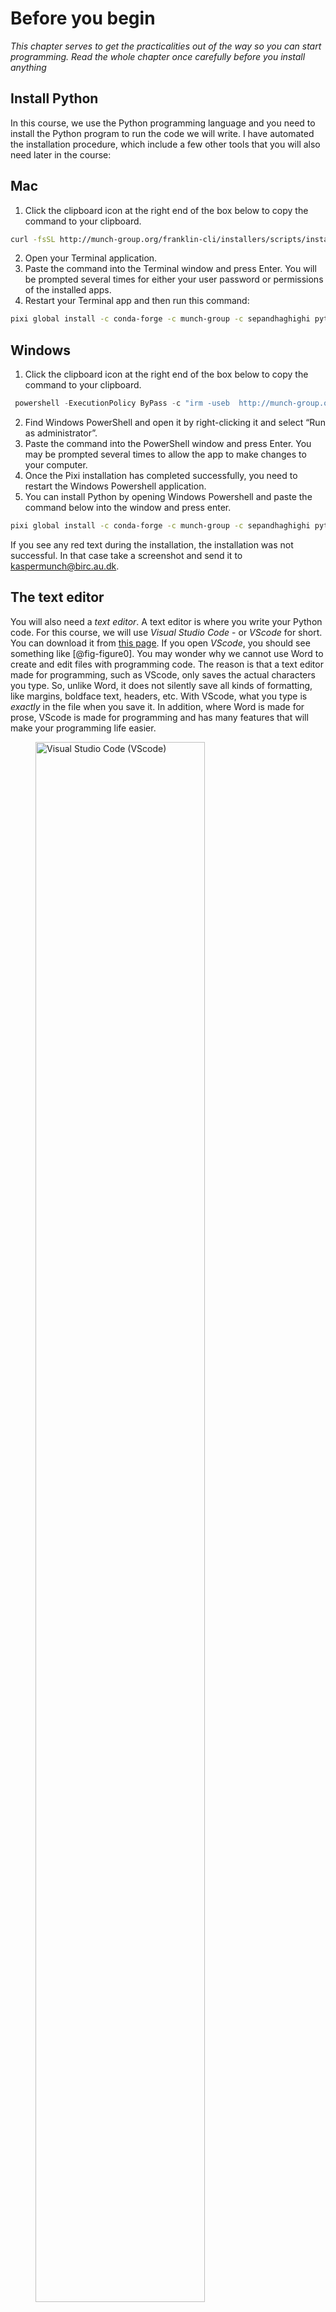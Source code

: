 # Before you begin {#sec-before_you_begin}


*This chapter serves to get the practicalities out of the way so you can start programming. Read the whole chapter once carefully before you install anything*

## Install Python {.unnumbered}

In this course, we use the Python programming language and you need to install the Python program to run the code we will write. I have automated the installation procedure, which include a few other tools that you will also need later in the course:

::: {.panel-tabset }

## <i class="bi bi-apple"></i> Mac  

1. Click the clipboard icon at the right end of the box below to copy the command to your clipboard.

<!-- ```bash
curl -fsSL http://munch-group.org/franklin/installers/install.sh | bash -s -- --role student --yes --quiet
``` -->

```bash
curl -fsSL http://munch-group.org/franklin-cli/installers/scripts/install-pixi.sh | bash -s -- --force
```

2. Open your Terminal application. 
3. Paste the command into the Terminal window and press Enter. You will be prompted several times for either your user password or permissions of the installed apps.
4. Restart your Terminal app and then run this command:

```bash
pixi global install -c conda-forge -c munch-group -c sepandhaghighi python pythonsteps
```


## <i class="bi bi-windows"></i> Windows

1. Click the clipboard icon at the right end of the box below to copy the command to your clipboard.

```powershell
 powershell -ExecutionPolicy ByPass -c "irm -useb  http://munch-group.org/franklin-cli/installers/scripts/Install-Pixi.ps1" > installer.ps1 ; dir "$env:USERPROFILE/Downloads/*.ps1" | Unblock ; powershell -ExecutionPolicy ByPass -File "installer.ps1" -Force -Quiet
```

2. Find Windows PowerShell and open it by right-clicking it and select "Run as administrator".
3. Paste the command into the PowerShell window and press Enter. You may be prompted several times to allow the app to make changes to your computer.
4. Once the Pixi installation has completed successfully, you need to restart the Windows Powershell application.
5. You can install Python by opening Windows Powershell and paste the command below into the window and press enter.

```bash
pixi global install -c conda-forge -c munch-group -c sepandhaghighi python pythonsteps
```

<!-- Install Pixi by downloading and running [this interactive installer](https://github.com/prefix-dev/pixi/releases/latest/download/pixi-x86_64-pc-windows-msvc.msi).

Once the Pixi installation has completed sucecssfully, you can install Python by opening Windows Powershell and paste this command into the window and press enter.

```bash
pixi global install python
``` -->


<!-- 1. Click the clipboard icon at the right end of the box below to copy the command to your clipboard.
1. Open your PowerShell application.
2. Paste the command into the PowerShell window and press Enter. You will be prompted several times to allow the app to make changes to your computer.


```powershell
powershell -ExecutionPolicy ByPass -c "irm -useb  http://munch-group.org/franklin-cli/installers/scripts/Install-Pixi.ps1" > installer.ps1 ; Unblock-File -Path "installer.ps1" ; powershell -ExecutionPolicy ByPass -File "installer.ps1" -Force -Quiet``` -->

:::

If you see any red text during the installation, the installation was not successful. In that case take a screenshot and send it to <kaspermunch@birc.au.dk>.


<!-- 
We will use a Python distribution called *Anaconda*. Anaconda is the easiest way to install Python on Windows, Mac OS (Mac), and Linux. To install Anaconda, head to [this](https://www.anaconda.com/products/individual) site. Click "Download". When the download has been completed, double-click the file you just downloaded and follow the instructions on the screen. You must accept all the suggested installation settings. 
-->

## The text editor {.unnumbered}

You will also need a *text editor*. A text editor is where you write your Python code. For this course, we will use *Visual Studio Code* - or *VScode* for short. You can download it from [this page](https://code.visualstudio.com/download). If you open *VScode*, you should see something like [@fig-figure0]. You may wonder why we cannot use Word to create and edit files with programming code. The reason is that a text editor made for programming, such as VScode, only saves the actual characters you type. So, unlike Word, it does not silently save all kinds of formatting, like margins, boldface text, headers, etc. With VScode, what you type is *exactly* in the file when you save it. In addition, where Word is made for prose, VScode is made for programming and has many features that will make your programming life easier. 

![Visual Studio Code (VScode)](./images/vscode.png){#fig-figure0 width=80%}

## The terminal {.unnumbered}

The last thing you need is a tool to make Python run the programs you write. Fortunately, that is already installed. On **OSX**, this is an application called *Terminal*. You can find it by typing "Terminal" in Spotlight Search. When you start, you will see something like @fig-terminal. You may be presented with the following text:

```
The default interactive shell is now zsh.
To update your account to use zsh, please run `chsh -s /bin/zsh`.
For more details, please visit https://support.apple.com/kb/HT208050.
```
 
![The Terminal app on Mac](./images/terminal.png){#fig-terminal width=85%} 

![Windows Powershell app on Windows](./images/powershellprompt.png){#fig-anacondaprompt width=75%}

Do __*not*__ update your account. If you do, *Terminal* will not be able to find the Python you install (If you did so by mistake, you change back using this command: `chsh -s /bin/bash`).

On Windows, the tool you need is called the Windows Powershell. You should be able to find it from the Start menu. Ensure you open *Windows Powershell* and **not** some other shell (The name should be exactly *Windows Powershell*). When you do, you should see something like @fig-anacondaprompt.

What is *Windows Powershell* and this *Terminal* thing? Both programs are what we call *terminal emulators*. They are used to run other programs, like  the ones you will write yourself. I will informally refer to both *Terminal* and *Windows Powershell* as "the terminal." So if I write something like "open the terminal," you should open *Windows Powershell* if you are running Windows and the *Terminal* application if you are running OS X.

The terminal is a very useful tool. However, to use it, you need to know a few basics. First of all, a terminal lets you execute commands on your computer. You type the command you want and then hit enter. The place where you type is called a prompt (or command prompt), and it may look a little different depending on which terminal emulator you use. In this book, we represent the prompt with the character `$`. So, a command in the examples below is the line of text to the left of the `$`. When you open the terminal, you'll be redirected to a folder. You can see which folder you are in by typing `pwd`, and then press `Enter` on the keyboard. When you press `Enter`, you tell the terminal to execute your written command. In this case, the command you typed tells you the path to the folder we are in. If I do it, I get:

```.txt
$ pwd
/Users/kasper/programming
```

If I had been on a Windows machine, it would have looked something like this: 

```.txt
$ cd
C:\Users\kasper\programming
```

So, right now, I am in the `programming` folder. `/Users/kasper/programming` is the folder's path or "full address" with dashes (or backslashes on Windows) separating nested folders. So `programming` is a subfolder of `kasper`, a subfolder of `Users`. That way, you know which folder you are in and where that folder is. Let us see what is in this folder. You can use the `ls` command (l as in Lima and s as in Sierra). When I do that and press `Enter` I get the following:

```.txt
$ ls
notes projects
```

There seem to be two other folders, one called `notes` and another called `projects`. If you are curious about what is inside the `notes` folder, you can "walk" into the folder with the `cd` command. To use this command, you must specify which folder you want to walk into (in this case, `notes`). We do this by typing `cd`, then a space, and then the folder's name. When I press `Enter` I get the following:

```.txt
$ cd notes
$
```

It seems that nothing really happened, but if I run the `pwd` command now to see which folder I am in, I get the following:

```.txt
$ pwd
/Users/kasper/programming/notes
```

Just to keep track of what is happening: before we ran the `cd` command, we were in the directory `/Users/kasper/programming` folder, and now we're in `/Users/kasper/programming/notes`. This means that we can now use the `ls` command to see what is in the `notes` folder:

```.txt
$ ls
$
```

Again, it seems like nothing happened. Well, `ls` and `dir` do not show anything if the folder we are in is empty. So `notes` must be empty. Let us go back to where we came from. To walk "back" or "up" to `/Users/kasper/programming`, we again use the `cd` command, but we do not need to name a folder this time. Instead, we use the special name `..` to say that we wish to go to the parent folder called `programming`, i.e., the folder we just came from:

```.txt
$ cd ..
$ pwd
/Users/kasper/programming
```

When we run the `pwd` command, we see that we are back where we started. Let us see if the two folders are still there:

```.txt
$ ls
notes projects
```

They are! 

Hopefully, you can now navigate your folders and see what is in them. You will need this later to access the folders with the code you write for the exercises and projects during the course.

| Action | OSX |
|:---|:---|
| Show current folder | `pwd` |
| List folder content | `ls` |
| Go to subfolder "notes" | `cd notes` |
| Go to parent folder | `cd ..` |

<!-- The terminal is a very useful tool. However, to use it, you need to know a few basics. First of all, a terminal lets you execute commands on your computer. You type the command you want and then hit enter. The place where you type is called a prompt (or command prompt), and it may look a little different depending on which terminal emulator you use. In this book, we represent the prompt with the character `$`. So, a command in the examples below is the line of text to the left of the `$`. When you open the terminal, you'll be redirected to a folder. You can see which folder you are in by typing `pwd` on OSX and `cd` on Windows and then pressing `Enter` on the keyboard. When you press `Enter` you tell the terminal to execute the command you just wrote. In this case, the command you typed simply tells you the path to the folder we are in. If I do it, I get:

```.txt
$ pwd
/Users/kasper/programming
```

If I had been on a Windows machine, it would have looked something like this: 

```.txt
$ cd
C:\Users\kasper\programming
```

So, right now, I am in the `programming` folder. `/Users/kasper/programming` is the folder's path or "full address" with dashes (or backslashes on Windows) separating nested folders. So `programming` is a subfolder of `kasper`, a subfolder of `Users`. That way, you will know which folder you are in and where that folder is. Let us see what is in this folder. On OSX, you type the `ls` command (l as in Lima and s as in Sierra). On Windows, you type `dir`. When I do that and press `Enter` I get the following:

```.txt
$ ls
notes projects
```

There seem to be two other folders, one called `notes` and another called `projects`. If you are curious about what is inside the `notes` folder, you can "walk" into the folder with the `cd` command. To use this command, specify which folder you want to walk into (in this case, `notes`). We do this by typing `cd`, then a space, and then the name of the folder. This is the same OSX and Windows. When I press `Enter` I get:

```.txt
$ cd notes
$
```

It seems that nothing happened, but if I run the `pwd` command (`cd` on Windows) now to see which folder I am in, I get the following:

```.txt
$ pwd
/Users/kasper/programming/notes
```

To keep track of what is happening: before we ran the `cd` command, we were in the directory `/Users/kasper/programming` folder, and now we're in `/Users/kasper/programming/notes`. This means that we can now use the `ls` command (`dir` on Windows) to see what is in the `notes` folder:

```.txt
$ ls
$
```

Again, it seems like nothing happened. Well, `ls` and `dir` show nothing if our folder is empty. So `notes` must be empty. Let us go back to where we came from. To walk "back" or "up" to `/Users/kasper/programming`, we again use the `cd` command, but we do not need to name a folder this time. Instead, we use the special name `..` to say that we wish to go to the parent folder called `programming`, i.e., the folder we just came from:

```.txt
$ cd ..
$ pwd
/Users/kasper/programming
```

Now, when we run the `pwd` (or `cd`) command, we see that we are back where we started. Let us see if the two folders are still there:

```.txt
$ ls
notes projects
```

They are! 

Hopefully, you are now able to navigate your folders and see what is in them. You will need this later to go to the folders with the code you write for the exercises and projects during the course.

| Action | Windows | OSX |
|:---|:---|:---|
| Show current folder | `cd` | `pwd` |
| List folder content | `dir` | `ls` |
| Go to subfolder "notes" | `cd notes` | `cd notes` |
| Go to parent folder | `cd ..` | `cd ..` | -->


<!-- 
## Create a conda environment for the course {.unnumbered}

In bioinformatics, we install packages and programs to use them in our analyses and pipelines. Sometimes, however, the packages you need for one project conflict with the ones you need for other projects you work on in parallel. Such conflicts seem like an unsolvable problem. If only you could create a small insulated world for each project that only contained the packages you needed for that particular project. If each project lived in an isolated world, then there would be no such version conflicts. Fortunately, a tool lets you do just that, and its name is Conda.

> Conda is an open-source environment management system for installing multiple versions of software packages and their dependencies and easily switching between them.

The small worlds that Conda creates are called "environments". You can create as many environments as you like and then use each for a separate bioinformatics project, a course, a bachelor project, or whatever you want to insulate from everything else. Conda also downloads and installs the packages for you, ensuring that the software packages you install in each environment are compatible. It even makes sure that packages needed by packages (dependencies) are also installed. Conda is truly awesome.

When you install Anaconda, Conda makes a single base environment for you. It is called "base", and this is why it says "(base)" on your terminal.

In this course, you must install programs and Python libraries that could conflict with the packages you need for other courses or future projects. So, we will create an isolated Conda environment for Bioinformatics and Programming to avoid such conflicts. Conda is a program you run from the command line, like `python` or `cd`. So open your terminal (i.e., the "Terminal" program if you are on a Mac and the "Windows Powershell" program if you are on Windows). Now copy/paste these command lines into the terminal *one at a time* and press return (enter) after pasting each one:

```.txt
conda create -y -n bioprog
conda activate bioprog
conda config --env --add channels conda-forge
conda config --env --add channels sepandhaghighi
conda config --env --add channels kaspermunch
conda install -y 'python=3.9' pygments textual rich art bp-help
```

This command runs the Conda program and tells it to create a new environment named "bioprog " and install the packages we need in that environment. Once you hit enter on the last command, Conda works for some time and then writes a long list of packages in your terminal. These are all the packages and dependencies required in versions that fit together. 

Notice how the command prompt changed from "(base)" to "(bioprog)" to show that you are now in the bioprog environment. It looks like nothing has changed, but now you can access unavailable terminal commands in the base environment. You'll be able to learn about these later. Try this command:

```
conda deactivate
```

Notice how it again says "(base)" on your command prompt. That is because you are back in your base environment. When you start a new terminal window, you must run `conda activate bioprog` to activate the environment and access the course tools.
 -->

## You are all set <i class="bi bi-hand-thumbs-up"></i> {.unnumbered}

Well done! You are all set to start the course. Have a cup of coffee, and look forward to your first program. While you sip your coffee, I need you to take an oath (one of three you will take during this course). Raise your right hand! (put your coffee down first).

::: {#important-oath1 .callout-important }

## Oath 1

I swear *never* to copy and paste code examples from this book into my text editor. I will always *read* the examples and then *type* them into my editor.

:::

This serves three purposes (as if one was not enough):

1. You will be fully aware of every bit of each example.
2. You will learn to write code correctly and without omissions and mistakes.
3. You will get Python “into your fingers”. It sounds silly, but it *will* get into your fingers.








